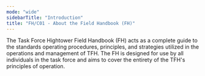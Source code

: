 ```yaml
---
mode: "wide"
sidebarTitle: "Introduction"
title: "FH/C01 - About the Field Handbook (FH)"
---
```


<AccordionGroup>
  <Accordion title="FH/GB-11 - Purpose and Scope" icon="book" iconType="solid">
    The Task Force Hightower Field Handbook (FH) acts as a complete guide to the standards operating procedures, principles, and strategies utilized in the operations and management of TFH. The FH is designed for use by all individuals in the task force and aims to cover the entirety of the TFH's principles of operation.
  </Accordion>
</AccordionGroup>
